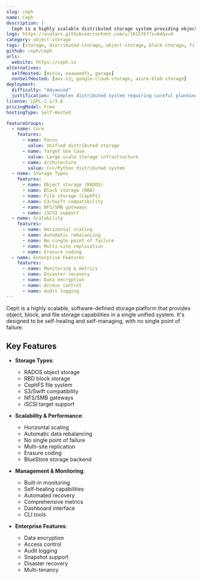 ```yaml
---
slug: ceph
name: Ceph
description: |
  Ceph is a highly scalable distributed storage system providing object, block, and file storage in a unified platform. It's designed for performance, reliability and scalability from terabytes to exabytes.
logo: https://avatars.githubusercontent.com/u/1015767?s=64&v=4
category: object-storage
tags: [storage, distributed-storage, object-storage, block-storage, file-storage]
github: ceph/ceph
urls:
  website: https://ceph.io
alternatives:
  selfHosted: [minio, seaweedfs, garage]
  nonSelfHosted: [aws-s3, google-cloud-storage, azure-blob-storage]
deployment:
  difficulty: "Advanced"
  justification: "Complex distributed system requiring careful planning and expertise to deploy and maintain."
license: LGPL-2.1/3.0
pricingModel: Free
hostingType: Self-Hosted

featureGroups:
  - name: Core
    features:
      - name: Focus
        value: Unified distributed storage
      - name: Target Use Case
        value: Large-scale storage infrastructure
      - name: Architecture
        value: C++/Python distributed system
  - name: Storage Types
    features:
      - name: Object storage (RADOS)
      - name: Block storage (RBD)
      - name: File storage (CephFS)
      - name: S3/Swift compatibility
      - name: NFS/SMB gateways
      - name: iSCSI support
  - name: Scalability
    features:
      - name: Horizontal scaling
      - name: Automatic rebalancing
      - name: No single point of failure
      - name: Multi-site replication
      - name: Erasure coding
  - name: Enterprise Features
    features:
      - name: Monitoring & metrics
      - name: Disaster recovery
      - name: Data encryption
      - name: Access control
      - name: Audit logging
---
```


Ceph is a highly scalable, software-defined storage platform that provides object, block, and file storage capabilities in a single unified system. It's designed to be self-healing and self-managing, with no single point of failure.

## Key Features

- **Storage Types**:

  - RADOS object storage
  - RBD block storage
  - CephFS file system
  - S3/Swift compatibility
  - NFS/SMB gateways
  - iSCSI target support

- **Scalability & Performance**:

  - Horizontal scaling
  - Automatic data rebalancing
  - No single point of failure
  - Multi-site replication
  - Erasure coding
  - BlueStore storage backend

- **Management & Monitoring**:

  - Built-in monitoring
  - Self-healing capabilities
  - Automated recovery
  - Comprehensive metrics
  - Dashboard interface
  - CLI tools

- **Enterprise Features**:
  - Data encryption
  - Access control
  - Audit logging
  - Snapshot support
  - Disaster recovery
  - Multi-tenancy
